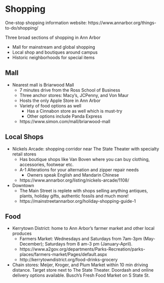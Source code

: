 # Shopping {#shopping}

One-stop shopping information website: https://www.annarbor.org/things-to-do/shopping/ 

Three broad sections of shopping in Ann Arbor

* Mall for mainstream and global shopping
* Local shop and boutiques around campus
* Historic neighborhoods for special items

## Mall
* Nearest mall is Briarwood Mall
    + 7 minutes drive from the Ross School of Business
    + Three anchor stores: Macy’s, JCPenny, and Von Maur
    + Hosts the only Apple Store in Ann Arbor
    + Variety of food options as well
        - Has a Cinnabon store as well which is must-try
        - Other options include Panda Express
  + https://www.simon.com/mall/briarwood-mall 

## Local Shops
* Nickels Arcade: shopping corridor near The State Theater with specialty retail stores   
    + Has boutique shops like Van Boven where you can buy clothing, accessories, footwear etc.
    + A-1 Alterations for your alternation and zipper repair needs 
        - Owners speak English and Mandarin Chinese
    + https://www.annarbor.org/listing/nickels-arcade/1108/ 
* Downtown
    + The Main Street is replete with shops selling anything antiques, plants, holiday gifts, authentic fossils and much more!
    + https://mainstreetannarbor.org/holiday-shopping-guide-1 

## Food 
* Kerrytown District: home to Ann Arbor’s farmer market and other local produces
    + Farmers Market: Wednesdays and Saturdays from 7am-3pm (May-December); Saturdays from 8 am-3 pm (January-April).
    + https://www.a2gov.org/departments/Parks-Recreation/parks-places/farmers-market/Pages/default.aspx
    + http://kerrytowndistrict.org/food-drinks-grocery 
* Chain stores: Meijer, Kroger, and Plum Market within 10 min driving distance. Target store next to The State Theater. Doordash and online delivery options available. Busch’s Fresh Food Market on S State St. 